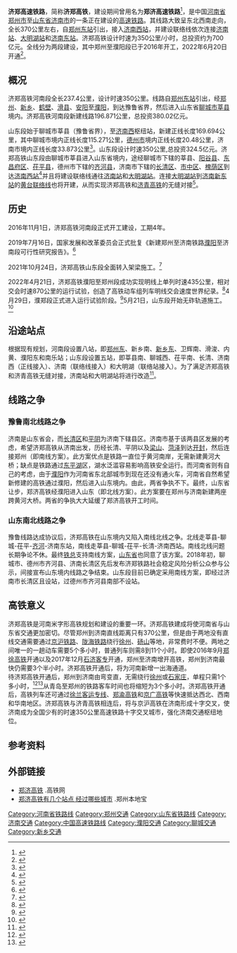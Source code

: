 {{original research|time=2019-05-13T17:32:08+00:00}}
{{refimprove|time=2019-05-13T17:32:08+00:00}}
{{CN Future infrastructure}}
{{noteTA
|1=zh-hans:无砟轨道; zh-hant:無碴軌道;
|2=zh-hans:合同; zh-tw:合約;
}}
{{Infobox rail system-route
|rail_name=济郑高速铁路
|other_name=郑济高速铁路
|name_bgcolor=
|banner_color=blue
|sec_banner_color=
|logo_filename=
|image_width=
|logo_bgcolor=
|logo_note=
|system_map=
|mapimage_width=200px
|map_bgcolor=
|locale={{CHN}}[[山东省|山东省]]、[[河南省|河南省]]
|service_type=[[客运专线|客运专线]]
|start=[[济南西站|济南西站]]<br/>[[郑州东站|郑州东站]]
|begin_operation=2022年6月20日
|end_operation=
|operation_note=
|system_length=378.7km
|length_in_operation=
|total_length=
|line_title=线路
|lines=[[复线铁路|双线]]
|stations=12个
|route_title=线路
|standard=[[客运专线|客运专线]]
|main_stations=[[郑州东站|郑州东站]]、[[新乡东站|新乡东站]]、[[濮阳东站|濮阳东站]]、[[聊城西站|聊城西站]]、[[济南西站|济南西站]]
|ridership=
|fleet_size=
|max_speed=350km/h
|orbital_plane=无砟轨道
|track_gauge=1435毫米（[[标准轨|标准轨]]）
|min_radius=一般路段7000，困难5500
|distance_between_mainlines=5.0米
|block_signal=自动闭塞、移动闭塞
|engine=[[接触网供电|接触网供电]]：50Hz 25,000V
|depot= [[郑州动车段|郑州动车段]]及其下属郑州东动车所<br>[[济南动车段|济南动车段]]及其下属济南西动车运用所
|operator=[[郑州铁路局|郑州铁路局]]<br>[[济南铁路局|济南铁路局]]
|franchise=
|hq=
|website=
|route_map ={{济郑高速铁路RDT}}
}}
'''济郑高速铁路'''，简称'''济郑高铁'''，建设期间曾用名为'''郑济高速铁路'''<ref>{{cite news |title=这些即将通车铁路线路和车站命名（更名）正式确定 |url=https://mp.weixin.qq.com/s?__biz=MzU5ODc1NDY1NQ==&mid=2247516748&idx=1&sn=ac31e591cd4522b63393069914cb8301 |accessdate=2022-02-21 |publisher=铁路建设规划 |date=2022-02-20 |archive-date=2022-02-21 |archive-url=https://web.archive.org/web/20220221114017/https://mp.weixin.qq.com/s?__biz=MzU5ODc1NDY1NQ==&mid=2247516748&idx=1&sn=ac31e591cd4522b63393069914cb8301 }}</ref>，是中国[[河南省|河南省]][[郑州市|郑州市]]至[[山东省|山东省]][[济南市|济南市]]的一条正在建设的[[高速铁路|高速铁路]]。其线路大致呈东北西南走向，全长370公里左右，自[[郑州东站|郑州东站]]引出，接入[[济南西站|济南西站]]，并建设联络线依次连接[[济南站|济南站]]、[[大明湖站|大明湖站]]和[[济南东站|济南东站]]。济郑高铁设计时速为350公里/小时，总投资约为700亿元。全线分为两段建设，其中郑州至濮阳段已于2016年开工，2022年6月20日开通<ref>{{cite news|url=https://news.dahe.cn/2022/06-17/1043817.html|title=官宣！济郑高铁濮阳至郑州段6月20日开通运营 郑州至濮阳最快52分可达|publisher=[[大河報|大河网]]|date=2022-06-17|accessdate=2022-06-17}}</ref>。

== 概况 ==
济郑高铁河南段全长237.4公里，设计时速350公里。线路自[[郑州东站|郑州东站]]引出，经[[郑州|郑州]]、[[新乡市|新乡]]、[[鹤壁|鹤壁]]、[[滑县|滑县]]、[[安阳|安阳]]至[[濮阳|濮阳]]，到达豫鲁省界，然后进入山东省[[聊城市|聊城市]][[莘县|莘县]]境内。济郑高铁河南段新建线路196.871公里，总投资380.02亿元。

山东段始于聊城市莘县（豫鲁省界），至[[济南西站|济南西]]枢纽站，新建正线长度169.694公里，其中聊城市境内正线长度115.271公里，[[德州市|德州市]]境内正线长度20.48公里，济南市境内正线长度33.873公里<ref>{{cite web |title=郑济高铁选址公示，山东段拟设5个站点，这些高铁也有新进展--山东频道--人民网 |url=http://sd.people.com.cn/n2/2018/1015/c166192-32156311.html |website=sd.people.com.cn |accessdate=2018-10-15 |archive-date=2018-10-16 |archive-url=https://web.archive.org/web/20181016125936/http://sd.people.com.cn/n2/2018/1015/c166192-32156311.html |dead-url=no }}</ref>。山东段设计时速350公里,总投资324.5亿元。济郑高铁山东段由聊城市莘县进入山东省境内，途经聊城市下辖的莘县、[[阳谷县|阳谷县]]、[[东昌府区|东昌府区]]、[[茌平县|茌平县]]，德州市下辖的[[齐河县|齐河县]]，济南市下辖的[[长清区|长清区]]、[[市中区_(济南市)|市中区]]、[[槐荫区|槐荫区]]到达[[济南西站|济南西站]]<ref>{{cite web |url=http://news.sina.com.cn/o/2018-01-18/doc-ifyqtycw9692852.shtml |language= |title=定了！郑济高铁长清段今年开工！ |publisher=山东商报 |date=2018-01-30 |accessdate= |archive-date=2018-05-11 |archive-url=https://web.archive.org/web/20180511081051/http://news.sina.com.cn/o/2018-01-18/doc-ifyqtycw9692852.shtml |dead-url=no }}</ref>并且将建设联络线通往[[济南站|济南站]]和[[大明湖站|大明湖站]]。连接[[大明湖站|大明湖站]]到[[济南新东站|济南新东站]]的[[黄台联络线|黄台联络线]]也将开建，从而实现济郑高铁和[[济青高铁|济青高铁]]的无缝对接<ref>{{cite web |title=定了！济南将建黄台联络线 济南站和济南东站实现互联互通 |url=http://jinan.iqilu.com/news/2018/0828/4031189.shtml |website=齐鲁网 |accessdate=2019-04-24 |archive-date=2019-04-24 |archive-url=https://web.archive.org/web/20190424024005/http://jinan.iqilu.com/news/2018/0828/4031189.shtml |dead-url=no }}</ref>。<br>

== 历史 ==
2016年11月1日，济郑高铁河南段正式开工建设，工期4年。

2019年7月16日，国家发展和改革委员会正式批复《新建郑州至济南铁路[[濮阳市|濮阳]]至济南段可行性研究报告》。<ref>{{cite web |title=国家发展改革委关于新建郑州至济南铁路  濮阳至济南段可行性研究报告的批复 |url=http://www.ndrc.gov.cn/gzdt/201907/t20190722_942033.html |publisher=国家发展和改革委员会 |accessdate=2019-07-26 |archive-url=https://web.archive.org/web/20190727033516/http://www.ndrc.gov.cn/gzdt/201907/t20190722_942033.html |archive-date=2019-07-27 |dead-url=yes }}</ref>

2021年10月24日，济郑高铁山东段全面转入架梁施工。<ref>{{cite web |title=郑济高铁山东段全面转入架梁施工 |url=http://www.gov.cn/xinwen/2021-10/24/content_5644593.htm#1 |website=中国政府网 |publisher=新华社 |accessdate=2021-10-28 |date=2021-10-24 |archive-date=2021-10-28 |archive-url=https://web.archive.org/web/20211028110114/http://www.gov.cn/xinwen/2021-10/24/content_5644593.htm#1 }}</ref>

2022年4月21日，济郑高铁濮阳至郑州段成功实现明线上单列时速435公里，相对交会时速870公里的运行试验，创造了高铁动车组列车明线交会速度世界纪录。<ref>{{cite web |title=我国新型复兴号高速综合检测列车上线运行 相对交会时速870公里创世界纪录 |url=http://m.people.cn/n4/2022/0423/c125-20012333.html |website=人民网 |accessdate=2022-04-28 |date=2022-04-23 |archive-date=2022-04-28 |archive-url=https://web.archive.org/web/20220428134827/http://m.people.cn/n4/2022/0423/c125-20012333.html }}</ref>4月29日，濮郑段正式进入运行试验阶段。<ref>{{cite web |title=济郑高铁濮郑段开启试运行 线路运营通车进入倒计时 |url=http://ha.news.cn/news/2022-04/30/c_1128610647.htm |website=新华网 |publisher=河南日报 |accessdate=2022-04-30 |date=2022-04-30 |archive-date=2022-04-30 |archive-url=https://web.archive.org/web/20220430070649/http://ha.news.cn/news/2022-04/30/c_1128610647.htm }}</ref>5月21日，山东段开始无砟轨道施工。<ref>{{cite web |title=铺轨前最后一道工序开始济郑高铁离通车又近一步 |url=https://epaper.qlwb.com.cn/mobile/qlwb/content/20220522/ArticelA03004GN.htm |website=齐鲁晚报 |accessdate=2022-05-26 |date=2022-05-22 |archive-date=2022-05-26 |archive-url=https://web.archive.org/web/20220526112537/https://epaper.qlwb.com.cn/mobile/qlwb/content/20220522/ArticelA03004GN.htm }}</ref>

== 沿途站点 ==
根据现有规划，河南段设置八站，即[[郑州东站|郑州东]]、新乡南、[[新乡东站|新乡东]]、卫辉南、滑浚、内黄、濮阳东和南乐站；山东段设置五站，即莘县南、聊城西、茌平南、长清、济南西（正线接入）、济南（联络线接入）和大明湖（联络站接入）。为了满足济郑高铁和济青高铁无缝对接，济南站和大明湖站将进行改造<ref>{{cite web |title=新建铁路郑州至济南铁路山东段环境影响报告书 |url=http://www.sdrail.com/upload/file/content/2019/09/5d6c8802d2fc1.pdf |website=山东铁路投资控股集团有限公司 |accessdate=2019-04-24 |date=2019-09-02 }}</ref>。

== 线路之争 ==
{{无来源章节}}
=== 豫鲁南北线路之争 ===
济南是山东省会，而[[长清区|长清区]]和[[平阴县|平阴]]为济南下辖县区。济南市基于该两县区发展的考虑，希望济郑高铁从济南出发，历经长清、平阴以及[[梁山县|梁山]]、[[菏泽市|菏泽]]到达[[开封市|开封]]，然后连接郑州（即南线方案）。此方案优点是铁路一直位于黄河南岸，无需新建黄河大桥；缺点是铁路通过[[东平湖|东平湖]]区，湖水泛滥容易影响高铁安全运行。而河南省则有自己的考虑，由于[[濮阳市|濮阳]]作为河南省东北部城市到现在还没有通火车，河南省自然希望新修建的高铁通过濮阳，然后进入山东境内。由此，两省争执不下。最终，山东省让步，郑济高铁经濮阳进入山东（即北线方案）。此方案要在郑州与济南新建两座跨黄河大桥。两省的争执大大延缓了郑济高铁开工时间。

=== 山东南北线路之争 ===
豫鲁线路达成协议后，济郑高铁在山东境内又陷入南线北线之争。北线走莘县-聊城-茌平-[[齐河县|齐河]]-济南东站，南线走莘县-聊城-茌平-长清-济南西站。南线北线问题长期争论不休。最终[[中国国家铁路集团|铁总]]支持南线方案，[[山东省人民政府|山东省]]也同意了该方案。2018年初，聊城市、德州市齐河县、济南长清区先后发布济郑铁路社会稳定风险分析公众参与公示，间接宣布山东境内线路之争结束。山东段目前已确定采用南线方案，即经过济南市长清区且设站，过德州市齐河县南部不设站。

== 高铁意义 ==
济郑高铁是河南米字形高铁规划和建设的重要一环。济郑高铁建成将使河南省与山东省交通更加密切。尽管郑州到济南直线距离只有370公里，但是由于两地没有直线交通需要通过[[京沪铁路|京沪铁路]]、[[陇海铁路|陇海铁路]]绕行[[徐州|徐州]]、[[砀山|砀山]]等地，非常费时不便。两地之间唯一的一趟动车需要5个多小时，普通列车则需8到11个小时。即使2016年9月[[郑徐高铁|郑徐高铁]]开通以及2017年12月[[石济客专|石济客专]]开通，郑州至济南增开高铁，郑州到济南最快仍需要3个半小时。济郑高铁开通后，将为河南新增一出海通道。<br>
待济郑高铁开通后，郑州到济南由弯变直，无需绕行[[徐州|徐州]]或[[石家庄|石家庄]]，单程只需1个多小时，<ref>{{cite web |url=http://hn.chinaso.com/finance/detail/20160923/1000200032826601474588208557964461_1.html |language= |title=郑济高铁河南段挂网招标　未来郑济仅需一个多小时 |publisher=大河报 |date=2016-09-23 |accessdate= |archive-date=2018-07-28 |archive-url=https://web.archive.org/web/20180728221703/http://hn.chinaso.com/finance/detail/20160923/1000200032826601474588208557964461_1.html |dead-url=no }}</ref><ref>{{cite web |url=http://news.focus.cn/puyang/2016-09-18/11140973.html |language= |title=郑济高铁郑州至濮阳段公开招标 11月1日开工建设 |publisher=搜狐焦点网 |date=2016-09-18 |accessdate= |archive-date=2017-06-06 |archive-url=https://web.archive.org/web/20170606000323/http://news.focus.cn/puyang/2016-09-18/11140973.html |dead-url=no }}</ref>从青岛至郑州的铁路客车时间也将缩短为3个多小时。济郑高铁开通后，高铁列车还可通过[[徐兰客运专线|徐兰客运专线]]、[[郑渝高速铁路|郑渝高铁]]和[[京广高速铁路|京广高铁]]等快速抵达西北、西南和华南地区。济郑高铁与济青高铁相连后，将与京沪高铁在济南形成十字交叉，使济南成为全国少有的时速350公里高速铁路十字交叉城市，强化济南交通枢纽地位。

== 参考资料 ==
{{Reflist|2}}

== 外部链接 ==
*[http://www.gaotie.cn/zhengjigaotie/ 郑济高铁] {{Wayback|url=http://www.gaotie.cn/zhengjigaotie/ |date=20161105001958 }}.高铁网
*[http://zz.bendibao.com/traffic/2015427/47750.shtm 郑济高铁有几个站点 经过哪些城市] {{Wayback|url=http://zz.bendibao.com/traffic/2015427/47750.shtm |date=20161011143541 }}.郑州本地宝

{{济郑高速铁路|nocat}}
{{济南交通}}
{{山东铁路}}
{{中国高速铁路}}

[[Category:河南省铁路线|Category:河南省铁路线]]
[[Category:郑州交通|Category:郑州交通]]
[[Category:山东省铁路线|Category:山东省铁路线]]
[[Category:济南交通|Category:济南交通]]
[[Category:中国高速铁路线|Category:中国高速铁路线]]
[[Category:濮阳交通|Category:濮阳交通]]
[[Category:聊城交通|Category:聊城交通]]
[[Category:新乡交通|Category:新乡交通]]
